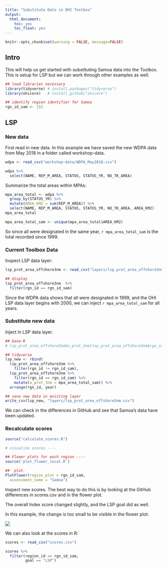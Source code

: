 ```yaml
---
title: "Substitute Data in OHI Toolbox"
output:
  html_document:
    toc: yes
    toc_float: yes
---
```


```r
knitr::opts_chunk$set(warning = FALSE, message=FALSE)
```

## Intro

This will help us get started with substituting Samoa data into the Toolbox. This is setup for LSP but we can work through other examples as well. 


```r
## load libraries necessary
library(tidyverse) # install.packages("tidyverse")
library(ohicore)   # install_github("ohicore")

## identify region identifier for Samoa
rgn_id_sam <- 152
```

## LSP

### New data

First read in new data. In this example we have saved the new WDPA data from May 2018 in a folder called workshop-data.

```r
wdpa <- read_csv("workshop-data/WDPA_May2018.csv")

wdpa %>%
  select(NAME, REP_M_AREA, STATUS, STATUS_YR, NO_TK_AREA)
```

Summarize the total areas within MPAs:

```r
mpa_area_total <- wdpa %>%
  group_by(STATUS_YR) %>%
  mutate(AREA_KM2 = sum(REP_M_AREA)) %>%
  select(NAME, REP_M_AREA, STATUS, STATUS_YR, NO_TK_AREA, AREA_KM2)
mpa_area_total

mpa_area_total_sam <- unique(mpa_area_total$AREA_KM2)
```

So since all were designated in the same year, `r mpa_area_total_sam` is the total recorded since 1999.

### Current Toolbox Data

Inspect LSP data layer: 

```r
lsp_prot_area_offshore3nm <- read_csv("layers/lsp_prot_area_offshore3nm.csv")

## display
lsp_prot_area_offshore3nm  %>%
  filter(rgn_id == rgn_id_sam)
```


Since the WDPA data shows that all were designated in 1999, and the OHI LSP data layer begins with 2000, we can inject `r mpa_area_total_sam` for all years.

### Substitute new data

Inject in LSP data layer. 

```r
## base-R
# lsp_prot_area_offshore3nm$a_prot_3nm[lsp_prot_area_offshore3nm$rgn_id == rgn_id_sam] <- mpa_area_total_sam

## tidyverse
lsp_new <- rbind(
  lsp_prot_area_offshore3nm %>%
    filter(rgn_id != rgn_id_sam), 
  lsp_prot_area_offshore3nm %>%
    filter(rgn_id == rgn_id_sam) %>%
    mutate(a_prot_3nm = mpa_area_total_sam)) %>%
  arrange(rgn_id, year)

## save new data in existing layer
write_csv(lsp_new, "layers/lsp_prot_area_offshore3nm.csv")
```

We can check in the differences in GitHub and see that Samoa's data have been updated. 

###  Recalculate scores

```r
source("calculate_scores.R")

# visualize scores ----

## Flower plots for each region ----
source('plot_flower_local.R')

##  plot.
PlotFlower(region_plot = rgn_id_sam,
  assessment_name = "Samoa")
```


Inspect new scores. The best way to do this is by looking at the GitHub differences in scores.csv and in the flower plot. 

The overall Index score changed slightly, and the LSP goal did as well. 

In this example, the change is too small to be visible in the flower plot:

![](images/flowerplot_diff.png)


We can also look at the scores in R:

```r
scores <- read_csv("scores.csv")

scores %>%
  filter(region_id == rgn_id_sam, 
         goal == "LSP")
```

